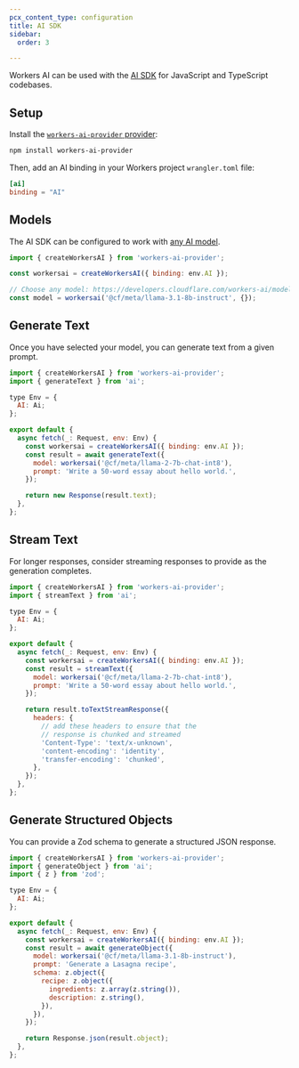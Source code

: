 ```yaml
---
pcx_content_type: configuration
title: AI SDK
sidebar:
  order: 3

---
```


Workers AI can be used with the [AI SDK](https://sdk.vercel.ai/) for JavaScript and TypeScript codebases.

## Setup

Install the [`workers-ai-provider` provider](https://sdk.vercel.ai/providers/community-providers/cloudflare-workers-ai):

```bash
npm install workers-ai-provider
```

Then, add an AI binding in your Workers project `wrangler.toml` file:

```toml
[ai]
binding = "AI"
```

## Models

The AI SDK can be configured to work with [any AI model](/workers-ai/models/).

```js
import { createWorkersAI } from 'workers-ai-provider';

const workersai = createWorkersAI({ binding: env.AI });

// Choose any model: https://developers.cloudflare.com/workers-ai/models/
const model = workersai('@cf/meta/llama-3.1-8b-instruct', {});
```

## Generate Text

Once you have selected your model, you can generate text from a given prompt.

```js
import { createWorkersAI } from 'workers-ai-provider';
import { generateText } from 'ai';

type Env = {
  AI: Ai;
};

export default {
  async fetch(_: Request, env: Env) {
    const workersai = createWorkersAI({ binding: env.AI });
    const result = await generateText({
      model: workersai('@cf/meta/llama-2-7b-chat-int8'),
      prompt: 'Write a 50-word essay about hello world.',
    });

    return new Response(result.text);
  },
};
```

## Stream Text

For longer responses, consider streaming responses to provide as the generation completes.

```js
import { createWorkersAI } from 'workers-ai-provider';
import { streamText } from 'ai';

type Env = {
  AI: Ai;
};

export default {
  async fetch(_: Request, env: Env) {
    const workersai = createWorkersAI({ binding: env.AI });
    const result = streamText({
      model: workersai('@cf/meta/llama-2-7b-chat-int8'),
      prompt: 'Write a 50-word essay about hello world.',
    });

    return result.toTextStreamResponse({
      headers: {
        // add these headers to ensure that the
        // response is chunked and streamed
        'Content-Type': 'text/x-unknown',
        'content-encoding': 'identity',
        'transfer-encoding': 'chunked',
      },
    });
  },
};
```

## Generate Structured Objects

You can provide a Zod schema to generate a structured JSON response.

```js
import { createWorkersAI } from 'workers-ai-provider';
import { generateObject } from 'ai';
import { z } from 'zod';

type Env = {
  AI: Ai;
};

export default {
  async fetch(_: Request, env: Env) {
    const workersai = createWorkersAI({ binding: env.AI });
    const result = await generateObject({
      model: workersai('@cf/meta/llama-3.1-8b-instruct'),
      prompt: 'Generate a Lasagna recipe',
      schema: z.object({
        recipe: z.object({
          ingredients: z.array(z.string()),
          description: z.string(),
        }),
      }),
    });

    return Response.json(result.object);
  },
};
```